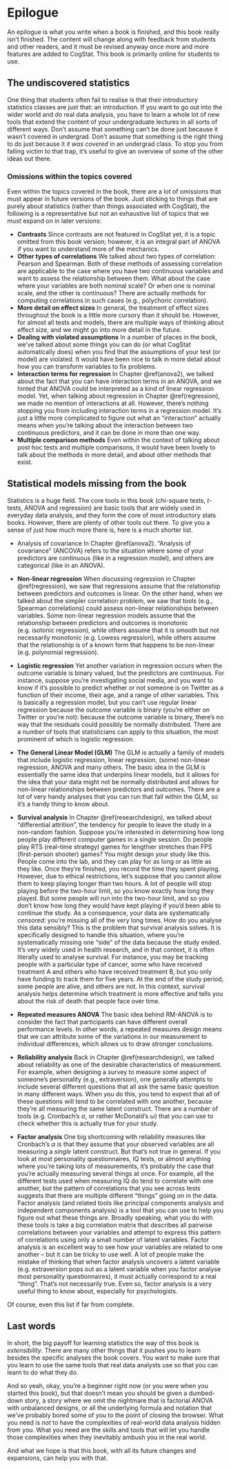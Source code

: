 # Epilogue

An epilogue is what you write when a book is finished, and this book really isn't finished. The content will change along with feedback from students and other readers, and it must be revised anyway once more and more features are added to CogStat. This book is primarily online for students to use.


## The undiscovered statistics{-} 

One thing that students often fail to realise is that their introductory statistics classes are just that: an introduction. If you want to go out into the wider world and do real data analysis, you have to learn a whole lot of new tools that extend the content of your undergraduate lectures in all sorts of different ways. Don't assume that something can't be done just because it wasn't covered in undergrad. Don't assume that something is the right thing to do just because it *it was covered* in an undergrad class. To stop you from falling victim to that trap, it's useful to give an overview of some of the other ideas out there. 

### Omissions within the topics covered{-} 

Even within the topics covered in the book, there are a lot of omissions that must appear in future versions of the book. Just sticking to things that are purely about statistics (rather than things associated with CogStat), the following is a representative but not an exhaustive list of topics that we must expand on in later versions:

- **Contrasts** Since contrasts are not featured in CogStat yet, it is a topic omitted from this book version; however, it is an integral part of ANOVA if you want to understand more of the mechanics.
- **Other types of correlations** We talked about two types of correlation: Pearson and Spearman. Both of these methods of assessing correlation are applicable to the case where you have two continuous variables and want to assess the relationship between them. What about the case where your variables are both nominal scale? Or when one is nominal scale, and the other is continuous? There are actually methods for computing correlations in such cases (e.g., polychoric correlation).
- **More detail on effect sizes** In general, the treatment of effect sizes throughout the book is a little more cursory than it should be. However, for almost all tests and models, there are multiple ways of thinking about effect size, and we might go into more detail in the future.
- **Dealing with violated assumptions** In a number of places in the book, we've talked about some things you can do (or what CogStat automatically does) when you find that the assumptions of your test (or model) are violated. It would have been nice to talk in more detail about how you can transform variables to fix problems.
- **Interaction terms for regression** In Chapter \@ref(anova2), we talked about the fact that you can have interaction terms in an ANOVA, and we hinted that ANOVA could be interpreted as a kind of linear regression model. Yet, when talking about regression in Chapter \@ref(regression), we made no mention of interactions at all. However, there's nothing stopping you from including interaction terms in a regression model. It's just a little more complicated to figure out what an "interaction" actually means when you're talking about the interaction between two continuous predictors, and it can be done in more than one way.
- **Multiple comparison methods** Even within the context of talking about post hoc tests and multiple comparisons, it would have been lovely to talk about the methods in more detail, and about other methods that exist.

## Statistical models missing from the book{-} 

Statistics is a huge field. The core tools in this book (chi-square tests, $t$-tests, ANOVA and regression) are basic tools that are widely used in everyday data analysis, and they form the core of most introductory stats books. However, there are plenty of other tools out there. To give you a sense of just how much more there is, here is a much shorter list.

- Analysis of covariance In Chapter \@ref(anova2). "Analysis of covariance" (ANCOVA) refers to the situation where some of your predictors are continuous (like in a regression model), and others are categorical (like in an ANOVA).

- **Non-linear regression** When discussing regression in Chapter \@ref(regression), we saw that regressions assume that the relationship between predictors and outcomes is linear. On the other hand, when we talked about the simpler correlation problem, we saw that tools (e.g., Spearman correlations) could assess non-linear relationships between variables. Some non-linear regression models assume that the relationship between predictors and outcomes is monotonic (e.g. isotonic regression), while others assume that it is smooth but not necessarily monotonic (e.g. Lowess regression), while others assume that the relationship is of a known form that happens to be non-linear (e.g. polynomial regression). 

- **Logistic regression** Yet another variation in regression occurs when the outcome variable is binary valued, but the predictors are continuous. For instance, suppose you're investigating social media, and you want to know if it's possible to predict whether or not someone is on Twitter as a function of their income, their age, and a range of other variables. This is basically a regression model, but you can't use regular linear regression because the outcome variable is binary (you're either on Twitter or you're not): because the outcome variable is binary, there's no way that the residuals could possibly be normally distributed. There are a number of tools that statisticians can apply to this situation, the most prominent of which is logistic regression. 

- **The General Linear Model (GLM)** The GLM is actually a family of models that include logistic regression, linear regression, (some) non-linear regression, ANOVA and many others. The basic idea in the GLM is essentially the same idea that underpins linear models, but it allows for the idea that your data might not be normally distributed and allows for non-linear relationships between predictors and outcomes. There are a lot of very handy analyses that you can run that fall within the GLM, so it's a handy thing to know about.

- **Survival analysis** In Chapter \@ref(researchdesign), we talked about "differential attrition", the tendency for people to leave the study in a non-random fashion. Suppose you're interested in determining how long people play different computer games in a single session. Do people play RTS (real-time strategy) games for lengthier stretches than FPS (first-person shooter) games? You might design your study like this. People come into the lab, and they can play for as long or as little as they like. Once they're finished, you record the time they spent playing. However, due to ethical restrictions, let's suppose that you cannot allow them to keep playing longer than two hours. A lot of people will stop playing before the two-hour limit, so you know exactly how long they played. But some people will run into the two-hour limit, and so you don't know how long they would have kept playing if you'd been able to continue the study. As a consequence, your data are systematically *censored*: you're missing all of the very long times. How do you analyse this data sensibly? This is the problem that survival analysis solves. It is specifically designed to handle this situation, where you're systematically missing one "side" of the data because the study ended. It's very widely used in health research, and in that context, it is often literally used to analyse survival. For instance, you may be tracking people with a particular type of cancer, some who have received treatment A and others who have received treatment B, but you only have funding to track them for five years. At the end of the study period, some people are alive, and others are not. In this context, survival analysis helps determine which treatment is more effective and tells you about the risk of death that people face over time. 

- **Repeated measures ANOVA** The basic idea behind RM-ANOVA is to consider the fact that participants can have different overall performance levels. In other words, a repeated measures design means that we can attribute some of the variations in our measurement to individual differences, which allows us to draw stronger conclusions.

- **Reliability analysis** Back in Chapter \@ref(researchdesign), we talked about reliability as one of the desirable characteristics of measurement. For example, when designing a survey to measure some aspect of someone's personality (e.g., extraversion), one generally attempts to include several different questions that all ask the same basic question in many different ways. When you do this, you tend to expect that all of these questions will tend to be correlated with one another, because they're all measuring the same latent construct. There are a number of tools (e.g. Cronbach's $\alpha$, or rather McDonald's $\omega$) that you can use to check whether this is actually true for your study. 

- **Factor analysis** One big shortcoming with reliability measures like Cronbach's $\alpha$ is that they assume that your observed variables are all measuring a *single* latent construct. But that's not true in general. If you look at most personality questionnaires, IQ tests, or almost anything where you're taking lots of measurements, it's probably the case that you're actually measuring several things at once. For example, all the different tests used when measuring IQ do tend to correlate with one another, but the pattern of correlations that you see across tests suggests that there are multiple different "things" going on in the data. Factor analysis (and related tools like principal components analysis and independent components analysis) is a tool that you can use to help you figure out what these things are. Broadly speaking, what you do with these tools is take a big correlation matrix that describes all pairwise correlations between your variables and attempt to express this pattern of correlations using only a small number of latent variables. Factor analysis is an excellent way to see how your variables are related to one another -- but it can be tricky to use well. A lot of people make the mistake of thinking that when factor analysis uncovers a latent variable (e.g. extraversion pops out as a latent variable when you factor analyse most personality questionnaires), it must actually correspond to a real "thing". That's not necessarily true. Even so, factor analysis is a very useful thing to know about, especially for psychologists.

Of course, even this list if far from complete.

## Last words{-}

In short, the big payoff for learning statistics the way of this book is *extensibility*. There are many other things that it pushes you to learn besides the specific analyses the book covers. You want to make sure that you learn to use the same tools that real data analysts use so that you can learn to do what they do. 

And so yeah, okay, you're a beginner right now (or you were when you started this book), but that doesn't mean you should be given a dumbed-down story, a story where we omit the nightmare that is factorial ANOVA with unbalanced designs, or all the underlying formula and notation that we've probably bored some of you to the point of closing the browser. What you need is *not* to have the complexities of real-world data analysis hidden from you. What you need are the skills and tools that will let you handle those complexities when they inevitably ambush you in the real world. 

And what we hope is that this book, with all its future changes and expansions, can help you with that.

